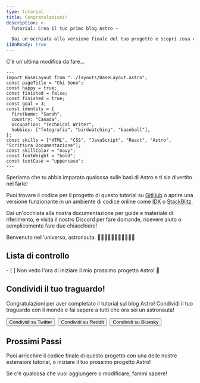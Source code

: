 ```yaml
---
type: tutorial
title: Congratulazioni!
description: >-
  Tutorial: Crea il tuo primo blog Astro —

  Dai un'occhiata alla versione finale del tuo progetto e scopri cosa c'è dopo con Astro!
i18nReady: true
---
```



C'è un'ultima modifica da fare...

```astro title="src/pages/about.astro" del={5} ins={6}
---
import BaseLayout from "../layouts/BaseLayout.astro";
const pageTitle = "Chi Sono";
const happy = true;
const finished = false;
const finished = true;
const goal = 3;
const identity = {
  firstName: "Sarah",
  country: "Canada",
  occupation: "Technical Writer",
  hobbies: ["fotografia", "birdwatching", "baseball"],
};
const skills = ["HTML", "CSS", "JavaScript", "React", "Astro", "Scrittura Documentazione"];
const skillColor = "navy";
const fontWeight = "bold";
const textCase = "uppercase";
---
```

Speriamo che tu abbia imparato qualcosa sulle basi di Astro e ti sia divertito nel farlo!

Puoi trovare il codice per il progetto di questo tutorial su [GitHub](https://github.com/withastro/blog-tutorial-demo/tree/complete) o aprire una versione funzionante in un ambiente di codice online come [IDX](https://idx.google.com/import?url=https:%2F%2Fgithub.com%2Fwithastro%2Fblog-tutorial-demo%2F) o
[StackBlitz](https://stackblitz.com/github/withastro/blog-tutorial-demo/tree/complete?file=src/pages/index.astro).

Dai un'occhiata alla nostra documentazione per guide e materiale di riferimento, e visita il nostro Discord per fare domande, ricevere aiuto o semplicemente fare due chiacchiere!

Benvenuto nell'universo, astronauta. 👩🏼‍🚀👨🏿‍🚀🧑‍🚀👩🏾‍🚀

<Box icon="check-list">

## Lista di controllo

<Checklist>
- [ ] Non vedo l'ora di iniziare il mio prossimo progetto Astro! 🚀
</Checklist>
</Box>

<CompletionConfetti />

## Condividi il tuo traguardo!

Congratulazioni per aver completato il tutorial sul blog Astro! Condividi il tuo traguardo con il mondo e fai sapere a tutti che ora sei un astronauta!

<div style="display: flex; flex-wrap: wrap; gap: 0.5rem;">
  <Button link='https://twitter.com/intent/tweet?text=Ho%20appena%20finito%20di%20imparare%20come%20costruire%20il%20mio%20primo%20blog%20Astro!%20Dai%20un%20occhio%20a%20https://docs.astro.build/%0Avia%20%40astrodotbuild'>Condividi su Twitter</Button>
  <Button link='https://www.reddit.com/submit?url=https://docs.astro.build/&title=Ho%20appena%20finito%20di%20imparare%20come%20costruire%20il%20mio%20primo%20blog%20Astro!'>Condividi su Reddit</Button>
  <Button link='https://bsky.app/intent/compose?text=Ho%20appena%20finito%20di%20imparare%20come%20costruire%20il%20mio%20primo%20blog%20Astro!%20Dai%20un%20occhio%20a%20https://docs.astro.build/%0Avia%20%40astro.build'>Condividi su Bluesky</Button>
</div>

## Prossimi Passi

Puoi arricchire il codice finale di questo progetto con una delle nostre estensioni tutorial, o iniziare il tuo prossimo progetto Astro!
<CardGrid>
  <LinkCard
    title="Inizia un nuovo progetto Astro"
    description="Inizia un nuovo progetto vuoto, oppure usa un template esistente di Astro."
    href="/en/install-and-setup/"
  />
  <LinkCard
    title="Unisciti a noi su Discord"
    description="Connettiti con la nostra community per fare domande, condividere il tuo lavoro e partecipare al progetto!"
    href="https://astro.build/chat"
  />
</CardGrid>

Se c'è qualcosa che vuoi aggiungere o modificare, fammi sapere!
